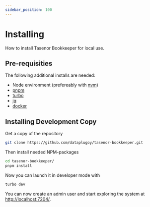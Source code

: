 ```yaml
---
sidebar_position: 100
---
```


# Installing

How to install Tasenor Bookkeeper for local use.

## Pre-requisities

The following additional installs are needed:

* Node environment (prefereably with [nvm](https://github.com/nvm-sh/nvm))
* [pnpm](https://pnpm.io/)
* [turbo](https://turbo.build/repo)
* [jq](https://jqlang.github.io/jq/)
* [docker](https://www.docker.com/get-started/)

## Installing Development Copy

Get a copy of the repository
```sh
git clone https://github.com/dataplugoy/tasenor-bookkeeper.git
```
Then install needed NPM-packages
```sh
cd tasenor-bookkeeper/
pnpm install
```
Now you can launch it in developer mode with
```sh
turbo dev
```
You can now create an admin user and start exploring the system at [http://localhost:7204/](http://localhost:7204/).
